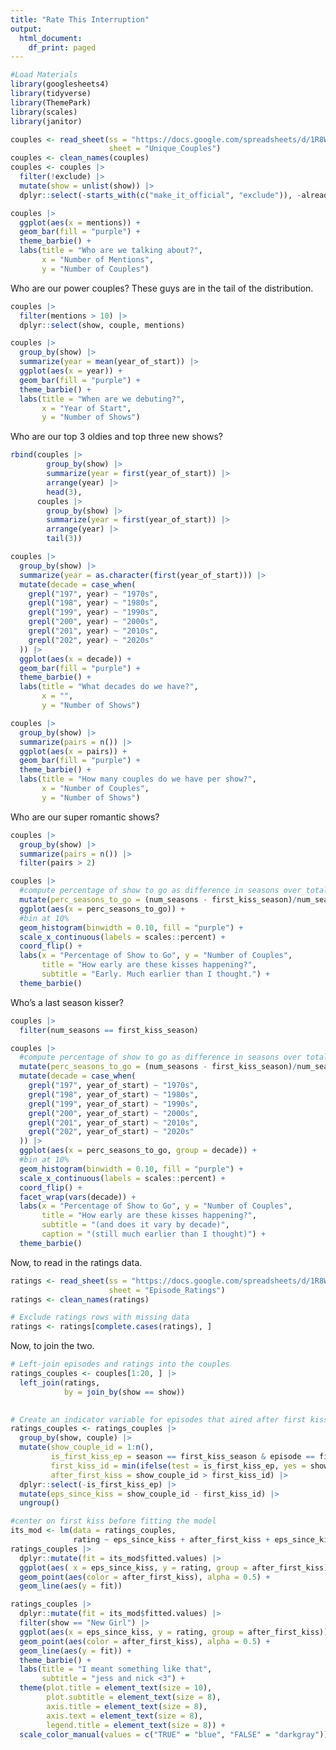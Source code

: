 ```yaml
---
title: "Rate This Interruption"
output:
  html_document:
    df_print: paged
---
```



```r
#Load Materials
library(googlesheets4)
library(tidyverse)
library(ThemePark)
library(scales)
library(janitor)

couples <- read_sheet(ss = "https://docs.google.com/spreadsheets/d/1R8WJhW0E-5_SnKRsT66lw4UuY45dezcGFVhQgJG2LIA/edit?usp=sharing", 
                      sheet = "Unique_Couples")
couples <- clean_names(couples)
couples <- couples |> 
  filter(!exclude) |> 
  mutate(show = unlist(show)) |> 
  dplyr::select(-starts_with(c("make_it_official", "exclude")), -already_together, -imdb_id)
```

```r
couples |>
  ggplot(aes(x = mentions)) +
  geom_bar(fill = "purple") +
  theme_barbie() +
  labs(title = "Who are we talking about?",
       x = "Number of Mentions",
       y = "Number of Couples")
```

Who are our power couples? These guys are in the tail of the distribution.

```r
couples |> 
  filter(mentions > 10) |> 
  dplyr::select(show, couple, mentions)
```

```r
couples |>
  group_by(show) |>
  summarize(year = mean(year_of_start)) |>
  ggplot(aes(x = year)) +
  geom_bar(fill = "purple") +
  theme_barbie() +
  labs(title = "When are we debuting?",
       x = "Year of Start",
       y = "Number of Shows")
```

Who are our top 3 oldies and top three new shows?

```r
rbind(couples |> 
        group_by(show) |>
        summarize(year = first(year_of_start)) |>
        arrange(year) |> 
        head(3),
      couples |> 
        group_by(show) |>
        summarize(year = first(year_of_start)) |>
        arrange(year) |>
        tail(3))

```

```r
couples |>
  group_by(show) |>
  summarize(year = as.character(first(year_of_start))) |>
  mutate(decade = case_when(
    grepl("197", year) ~ "1970s",
    grepl("198", year) ~ "1980s",
    grepl("199", year) ~ "1990s",
    grepl("200", year) ~ "2000s",
    grepl("201", year) ~ "2010s",
    grepl("202", year) ~ "2020s"
  )) |>
  ggplot(aes(x = decade)) +
  geom_bar(fill = "purple") +
  theme_barbie() +
  labs(title = "What decades do we have?",
       x = "",
       y = "Number of Shows")
```

```r
couples |>
  group_by(show) |>
  summarize(pairs = n()) |>
  ggplot(aes(x = pairs)) +
  geom_bar(fill = "purple") +
  theme_barbie() +
  labs(title = "How many couples do we have per show?",
       x = "Number of Couples",
       y = "Number of Shows")
```

Who are our super romantic shows?
```r
couples |>
  group_by(show) |>
  summarize(pairs = n()) |>
  filter(pairs > 2)
```

```r
couples |>
  #compute percentage of show to go as difference in seasons over total
  mutate(perc_seasons_to_go = (num_seasons - first_kiss_season)/num_seasons) |>
  ggplot(aes(x = perc_seasons_to_go)) +
  #bin at 10%
  geom_histogram(binwidth = 0.10, fill = "purple") +
  scale_x_continuous(labels = scales::percent) +
  coord_flip() +
  labs(x = "Percentage of Show to Go", y = "Number of Couples",
       title = "How early are these kisses happening?",
       subtitle = "Early. Much earlier than I thought.") +
  theme_barbie()
```

Who's a last season kisser?
```r
couples |>
  filter(num_seasons == first_kiss_season)
```

```r
couples |>
  #compute percentage of show to go as difference in seasons over total
  mutate(perc_seasons_to_go = (num_seasons - first_kiss_season)/num_seasons) |>
  mutate(decade = case_when(
    grepl("197", year_of_start) ~ "1970s",
    grepl("198", year_of_start) ~ "1980s",
    grepl("199", year_of_start) ~ "1990s",
    grepl("200", year_of_start) ~ "2000s",
    grepl("201", year_of_start) ~ "2010s",
    grepl("202", year_of_start) ~ "2020s"
  )) |>
  ggplot(aes(x = perc_seasons_to_go, group = decade)) +
  #bin at 10%
  geom_histogram(binwidth = 0.10, fill = "purple") +
  scale_x_continuous(labels = scales::percent) +
  coord_flip() +
  facet_wrap(vars(decade)) +
  labs(x = "Percentage of Show to Go", y = "Number of Couples",
       title = "How early are these kisses happening?",
       subtitle = "(and does it vary by decade)",
       caption = "(still much earlier than I thought)") +
  theme_barbie()
```

Now, to read in the ratings data.
```r
ratings <- read_sheet(ss = "https://docs.google.com/spreadsheets/d/1R8WJhW0E-5_SnKRsT66lw4UuY45dezcGFVhQgJG2LIA/edit?usp=sharing", 
                      sheet = "Episode_Ratings")
ratings <- clean_names(ratings)

# Exclude ratings rows with missing data
ratings <- ratings[complete.cases(ratings), ]
```

Now, to join the two.

```r
# Left-join episodes and ratings into the couples
ratings_couples <- couples[1:20, ] |> 
  left_join(ratings, 
            by = join_by(show == show))
            

# Create an indicator variable for episodes that aired after first kiss
ratings_couples <- ratings_couples |> 
  group_by(show, couple) |> 
  mutate(show_couple_id = 1:n(), 
         is_first_kiss_ep = season == first_kiss_season & episode == first_kiss_episode,
         first_kiss_id = min(ifelse(test = is_first_kiss_ep, yes = show_couple_id, no = 9999)),
         after_first_kiss = show_couple_id > first_kiss_id) |> 
  dplyr::select(-is_first_kiss_ep) |>
  mutate(eps_since_kiss = show_couple_id - first_kiss_id) |>
  ungroup()
```

```r
#center on first kiss before fitting the model
its_mod <- lm(data = ratings_couples,
              rating ~ eps_since_kiss + after_first_kiss + eps_since_kiss * after_first_kiss)
ratings_couples |>
  dplyr::mutate(fit = its_mod$fitted.values) |>
  ggplot(aes( x = eps_since_kiss, y = rating, group = after_first_kiss)) +
  geom_point(aes(color = after_first_kiss), alpha = 0.5) +
  geom_line(aes(y = fit))
```

```r
ratings_couples |> 
  dplyr::mutate(fit = its_mod$fitted.values) |>
  filter(show == "New Girl") |>
  ggplot(aes(x = eps_since_kiss, y = rating, group = after_first_kiss)) +
  geom_point(aes(color = after_first_kiss), alpha = 0.5) +
  geom_line(aes(y = fit)) +
  theme_barbie() +
  labs(title = "I meant something like that",
       subtitle = "jess and nick <3") +
  theme(plot.title = element_text(size = 10),
        plot.subtitle = element_text(size = 8),
        axis.title = element_text(size = 8),
        axis.text = element_text(size = 8),
        legend.title = element_text(size = 8)) +
  scale_color_manual(values = c("TRUE" = "blue", "FALSE" = "darkgray"))
  
```